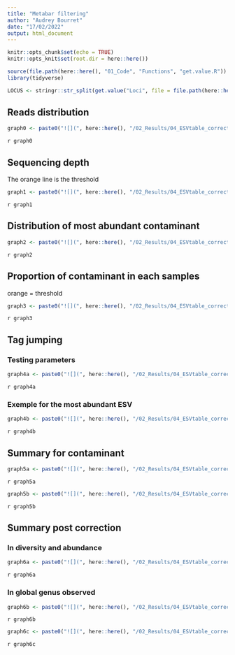 ```yaml
---
title: "Metabar filtering"
author: "Audrey Bourret"
date: "17/02/2022"
output: html_document
---
```


```r
knitr::opts_chunk$set(echo = TRUE)
knitr::opts_knit$set(root.dir = here::here())

source(file.path(here::here(), "01_Code", "Functions", "get.value.R"))
library(tidyverse)

LOCUS <- stringr::str_split(get.value("Loci", file = file.path(here::here(), "Options.txt")), pattern = ";")[[1]]

```

## Reads distribution

```r

graph0 <- paste0("![](", here::here(), "/02_Results/04_ESVtable_correction/00_plate_ori_",LOCUS,".png)")

```

`r graph0`

## Sequencing depth

The orange line is the threshold

```r

graph1 <- paste0("![](", here::here(), "/02_Results/04_ESVtable_correction/01_depth_",LOCUS,".png)")

```

`r graph1`


## Distribution of most abundant contaminant


```r

graph2 <- paste0("![](", here::here(), "/02_Results/04_ESVtable_correction/02_plate_conta_",LOCUS,".png)")

```

`r graph2`

## Proportion of contaminant in each samples

orange = threshold


```r

graph3 <- paste0("![](", here::here(), "/02_Results/04_ESVtable_correction/03_conta.prop_",LOCUS,".png)")

```

`r graph3`

## Tag jumping

### Testing parameters

```r

graph4a <- paste0("![](", here::here(), "/02_Results/04_ESVtable_correction/04_tagjump.threshold_",LOCUS,".png)")

```

`r graph4a`


### Exemple for the most abundant ESV

```r
graph4b <- paste0("![](", here::here(), "/02_Results/04_ESVtable_correction/04_tagjump.plate_",LOCUS,".png)")

```

`r graph4b`


## Summary for contaminant


```r
graph5a <- paste0("![](", here::here(), "/02_Results/04_ESVtable_correction/05_summary.conta_",LOCUS,".png)")

```

`r graph5a`


```r
graph5b <- paste0("![](", here::here(), "/02_Results/04_ESVtable_correction/05_summary.conta_byProject_",LOCUS,".png)")

```

`r graph5b`


## Summary post correction

### In diversity and abundance

```r
graph6a <- paste0("![](", here::here(), "/02_Results/04_ESVtable_correction/06_summary.postcorrection_",LOCUS,".png)")

```

`r graph6a`

### In global genus observed

```r
graph6b <- paste0("![](", here::here(), "/02_Results/04_ESVtable_correction/06_overall.original_",LOCUS,".png)")

```

`r graph6b`

```r
graph6c <- paste0("![](", here::here(), "/02_Results/04_ESVtable_correction/06_overall.postcorrection_",LOCUS,".png)")

```

`r graph6c`

